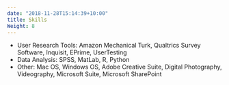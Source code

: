 ---
date: "2018-11-28T15:14:39+10:00"
title: Skills
Weight: 8
---

* User Research Tools: Amazon Mechanical Turk, Qualtrics Survey Software, Inquisit, EPrime, UserTesting
*	Data Analysis: SPSS, MatLab, R, Python
*	Other: Mac OS, Windows OS, Adobe Creative Suite, Digital Photography, Videography, Microsoft Suite, Microsoft SharePoint
